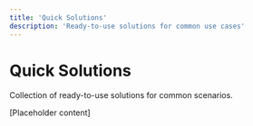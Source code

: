 ```yaml
---
title: 'Quick Solutions'
description: 'Ready-to-use solutions for common use cases'
---
```


# Quick Solutions

Collection of ready-to-use solutions for common scenarios.

[Placeholder content] 